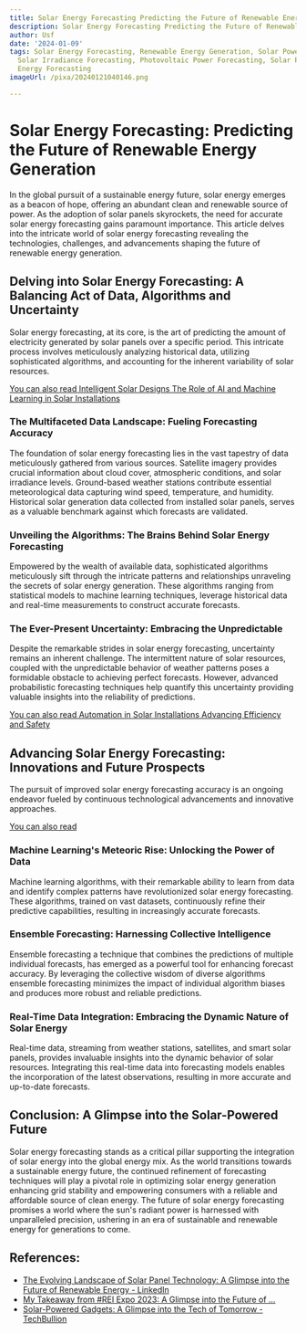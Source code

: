 ```yaml
---
title: Solar Energy Forecasting Predicting the Future of Renewable Energy Generation
description: Solar Energy Forecasting Predicting the Future of Renewable Energy Generation
author: Usf
date: '2024-01-09'
tags: Solar Energy Forecasting, Renewable Energy Generation, Solar Power Prediction,
  Solar Irradiance Forecasting, Photovoltaic Power Forecasting, Solar Photovoltaic
  Energy Forecasting
imageUrl: /pixa/20240121040146.png

---
```

# Solar Energy Forecasting: Predicting the Future of Renewable Energy Generation

In the  global pursuit  of a sustainable energy future, solar energy emerges as a beacon  of hope, offering an abundant clean and renewable source of power. As the adoption of solar panels skyrockets, the need for accurate solar energy forecasting gains paramount importance. This article delves into the intricate world  of  solar energy forecasting revealing the technologies, challenges, and advancements  shaping the  future of renewable energy generation.

##  Delving into Solar Energy Forecasting: A Balancing Act  of Data, Algorithms and Uncertainty

Solar energy forecasting, at its core, is the art of predicting the amount of electricity generated by solar panels over a specific period. This intricate process involves meticulously analyzing historical data, utilizing sophisticated algorithms, and accounting for the inherent variability of solar resources.

[You can also read Intelligent Solar Designs The Role of AI and Machine Learning in Solar Installations](Intelligent%20Solar%20Designs%20The%20Role%20of%20AI%20and%20Machine%20Learning%20in%20Solar%20Installations)


###  The Multifaceted Data Landscape: Fueling Forecasting Accuracy

The foundation of solar energy forecasting  lies in the vast tapestry of data meticulously gathered from various sources. Satellite imagery  provides crucial information about cloud cover, atmospheric conditions, and solar irradiance levels. Ground-based weather stations contribute essential meteorological data capturing wind speed, temperature, and humidity. Historical solar generation data collected from installed solar panels, serves as a valuable benchmark against which forecasts are  validated.

### Unveiling the Algorithms:  The Brains Behind Solar Energy Forecasting

Empowered by the wealth of available data,  sophisticated algorithms meticulously  sift through  the intricate patterns and relationships unraveling the secrets  of solar energy generation. These algorithms  ranging from statistical models to  machine learning techniques, leverage historical data  and real-time measurements to construct accurate forecasts.

### The  Ever-Present Uncertainty: Embracing the Unpredictable

Despite the remarkable strides in solar energy forecasting, uncertainty remains an inherent challenge. The intermittent nature of solar resources,  coupled with  the unpredictable  behavior of  weather patterns poses a formidable obstacle to achieving perfect forecasts.  However, advanced probabilistic forecasting techniques help quantify this uncertainty providing valuable insights into the reliability of predictions.

[You can also read Automation in Solar Installations Advancing Efficiency and Safety](Automation%20in%20Solar%20Installations%20Advancing%20Efficiency%20and%20Safety)


## Advancing Solar Energy Forecasting: Innovations and Future Prospects

The pursuit of improved solar energy forecasting accuracy is an ongoing endeavor fueled by continuous  technological advancements  and innovative approaches.

[You can also read ]()


### Machine Learning's  Meteoric Rise: Unlocking the Power of Data

Machine learning algorithms, with their remarkable ability to learn from data and identify complex patterns have revolutionized solar energy forecasting. These algorithms, trained on vast  datasets, continuously refine their predictive capabilities, resulting in increasingly accurate forecasts.

###  Ensemble Forecasting: Harnessing  Collective  Intelligence

Ensemble forecasting a technique that  combines  the  predictions of multiple individual forecasts, has emerged as a powerful tool for enhancing forecast accuracy. By leveraging the collective  wisdom of diverse algorithms  ensemble forecasting minimizes the impact of individual algorithm biases and produces more  robust and reliable predictions.

### Real-Time Data Integration: Embracing the Dynamic Nature of Solar Energy

Real-time data, streaming from weather stations,  satellites,  and smart solar  panels, provides  invaluable insights into the dynamic behavior of solar resources. Integrating this real-time data into forecasting  models enables the  incorporation  of the latest observations, resulting in more accurate  and up-to-date forecasts.

## Conclusion: A Glimpse into the Solar-Powered Future

Solar energy  forecasting stands as a critical pillar supporting the  integration of solar energy into  the global energy mix.  As the world transitions towards a sustainable energy future, the continued refinement of forecasting techniques  will play a  pivotal role  in optimizing solar energy generation enhancing grid stability  and empowering consumers  with a reliable and affordable source of clean energy. The future of solar energy forecasting promises a world  where the sun's radiant power is harnessed with unparalleled precision, ushering  in an era of sustainable and  renewable  energy for generations to come.

## References:
- [The Evolving Landscape of Solar Panel Technology: A Glimpse into the Future of Renewable Energy - LinkedIn](https://www.linkedin.com/pulse/evolving-landscape-solar-panel-technology-glimpse-future-renewable)
- [My Takeaway from #REI Expo 2023: A Glimpse into the Future of ...](https://youtube.com/watch?v=OyCtARR-F38&pp=ygUPI3JlbmV3YWJsZXJpZGVz)
- [Solar-Powered Gadgets: A Glimpse into the Tech of Tomorrow - TechBullion](https://techbullion.com/solar-powered-gadgets-a-glimpse-into-the-tech-of-tomorrow/)

